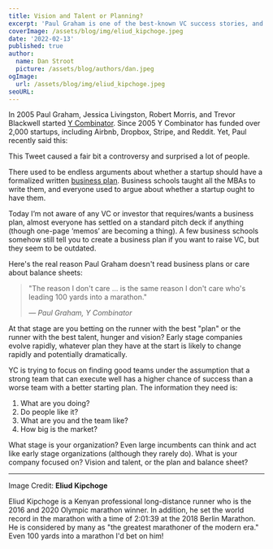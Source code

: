 ```yaml
---
title: Vision and Talent or Planning?
excerpt: 'Paul Graham is one of the best-known VC success stories, and is a founder of Y Combinator. Since 2005 Y Combinator has funded over 2,000 startups, including Airbnb, Dropbox, Stripe, and Reddit. Paul has never read a business plan or a balance sheet. Why not?'
coverImage: /assets/blog/img/eliud_kipchoge.jpeg
date: '2022-02-13'
published: true
author:
  name: Dan Stroot
  picture: /assets/blog/authors/dan.jpeg
ogImage:
  url: /assets/blog/img/eliud_kipchoge.jpeg
seoURL:
---
```


In 2005 Paul Graham, Jessica Livingston, Robert Morris, and Trevor Blackwell started [Y Combinator](https://www.ycombinator.com/). Since 2005 Y Combinator has funded over 2,000 startups, including Airbnb, Dropbox, Stripe, and Reddit. Yet, Paul recently said this:

<Tweet id="1492682253612113921" />

This Tweet caused a fair bit a controversy and surprised a lot of people.

There used to be endless arguments about whether a startup should have a formalized written [business plan](https://en.m.wikipedia.org/wiki/Business_plan). Business schools taught all the MBAs to write them, and everyone used to argue about whether a startup ought to have them.

Today I’m not aware of any VC or investor that requires/wants a business plan, almost everyone has settled on a standard pitch deck if anything (though one-page ‘memos’ are becoming a thing). A few business schools somehow still tell you to create a business plan if you want to raise VC, but they seem to be outdated.

Here's the real reason Paul Graham doesn't read business plans or care about balance sheets:

> "The reason I don't care ... is the same reason I don't care who's leading 100 yards into a marathon."
>
> <cite>&mdash; Paul Graham, Y Combinator</cite>

At that stage are you betting on the runner with the best "plan" or the runner with the best talent, hunger and vision? Early stage companies evolve rapidly, whatever plan they have at the start is likely to change rapidly and potentially dramatically.

YC is trying to focus on finding good teams under the assumption that a strong team that can execute well has a higher chance of success than a worse team with a better starting plan. The information they need is:

1. What are you doing?
2. Do people like it?
3. What are you and the team like?
4. How big is the market?

What stage is your organization? Even large incumbents can think and act like early stage organizations (although they rarely do). What is your company focused on? Vision and talent, or the plan and balance sheet?

---

Image Credit: **Eliud Kipchoge**

<span className="text-sm">
  Eliud Kipchoge is a Kenyan professional long-distance runner who is the 2016
  and 2020 Olympic marathon winner. In addition, he set the world record in the
  marathon with a time of 2:01:39 at the 2018 Berlin Marathon. He is considered
  by many as "the greatest marathoner of the modern era." Even 100 yards into a
  marathon I'd bet on him!
</span>
